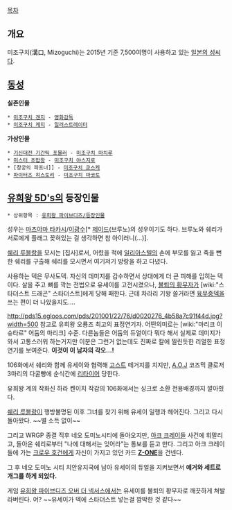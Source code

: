 [[목차]]
== 개요 ==
미조구치(溝口, Mizoguchi)는 2015년 기준 7,500여명이 사용하고 있는 [[일본의 성씨]]다.
== [[동성]] ==
'''실존인물'''
 * [[미조구치 겐지]] - [[영화감독]]
 * [[미조구치 케지]] - [[일러스트레이터]]
'''가상인물'''
 * [[기신대전 기간틱 포뮬러]] - [[미조구치 마치루]]
 * [[미스터 초밥왕]] - [[미조구치 야스지로]]
 * [창궁의 파프너]] - [[미조구치 쿄스케]]
 * [[파이터즈 히스토리]] - [[미조구치 마코토]]

== [[유희왕 5D's]]의 등장인물 ==
 * 상위항목 : [[유희왕 파이브디즈/등장인물]]

성우는 [[마츠야마 타카시]]/[[이광수(성우)|이광수]][* [[브루노(유희왕)|제이드]](브루노)의 성우이기도 하다. 브루노와 쉐리가 서로에게 플래그 꽂혀있는 걸 생각하면 참 아이러니(...)].

[[쉐리 루블랑]]을 모시는 [집사]로서, 어렸을 적에 [[일리아스텔]]의 손에 부모를 잃고 죽을 뻔한 쉐리를 구출해 쉐리를 모시면서 여기저기 방랑을 하고 다녔다.

사용하는 덱은 무사도덱. 자신의 데미지를 감수하면서 상대에게 더 큰 피해를 입히는 덱이다. 살을 주고 뼈를 깍는 전법으로 유세이를 고전시켰으나, [[불퇴의 황무자]]가 [wiki:"스타더스트 드래곤" 스타더스트]에게 당해 패한다. 근데 차라리 기왕 쓸거라면 [[육무중]]덱을 쓰는 편이 더 나았을지도....

http://pds15.egloos.com/pds/201001/22/76/d0020276_4b58a7c91f44d.jpg?width=500
참고로 유희왕 오룡즈 최고의 표정연기자. 어떤의미로는 [wiki:"마리크 이슈타르" 어둠의 마리크] 수준. 다른놈들은 어둠의 듀얼이다 뭐다 해서 실제로 데미지가 와서 고통스러워 하는거지만 이분은 그런거 없는데도 진짜로 칼에 찔린듯한 리얼한 표정연기를 보여준다. '''이것이 이 남자의 각오...!'''

106화에서 쉐리와 함께 유세이와 협력해 [[고스트]] 떼거지를 치지만, [[A.O.J]] 코즈믹 클로저 3마리의 다굴빵에 순식간에 [[리타이어]] 당한다.

유희왕 계의 작화신 하라 켄이치 작감의 106화에서는 싱크로 소환 전용배경까지 깔아줬다. 

[[쉐리 루블랑]]이 행방불명된 이후 그녀를 찾기 위해 유세이 일행과 헤어진다. 그리고 다시 돌아왔다. ~~별 소득 없이~~

그리고 WRGP 종결 직후 네오 도미노시티에 돌아오지만, [[아크 크레이들]] 사건에 휘말리고, 돌아온 쉐리로부터 "나에 대해서는 잊어라"는 통보를 듣고 만다. 그리고 아크 크레이들에 가는 [[크로우 호건]]에게 자신이 가지고 있던 카드 '''[[Z-ONE]]'''을 건넨다.

그 후 네오 도미노 시티 치안유지국에 남아 유세이의 듀얼을 지켜보면서 '''예거와 세트로 개그를 하게 되었다.'''

게임 [[유희왕 파이브디즈 오버 더 넥서스]]에서는 유세이를 불퇴의 황무자로 깨끗하게 쳐발라버린다. 어? ~~유세이가 덱에 스타더스트 넣는걸 깜박한 것 같다~~
